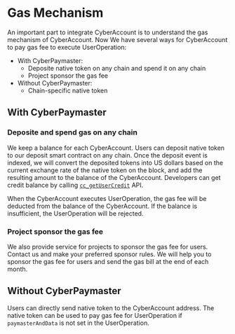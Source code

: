 # Gas Mechanism

An important part to integrate CyberAccount is to understand the gas mechanism of CyberAccount. Now We have several ways for CyberAccount to pay gas fee to execute UserOperation:

- With CyberPaymaster:
  - Deposite native token on any chain and spend it on any chain
  - Project sponsor the gas fee
- Without CyberPaymaster:
  - Chain-specific native token


## With CyberPaymaster

### Deposite and spend gas on any chain

We keep a balance for each CyberAccount. Users can deposit native token to our deposit smart contract on any chain. Once the deposit event is indexed, we will convert the deposited tokens into US dollars based on the current exchange rate of the native token on the block, and add the resulting amount to the balance of the CyberAccount. Developers can get credit balance by calling [`cc_getUserCredit`](../api/paymaster/cc_getUserCredit.mdx) API.

When the CyberAccount executes UserOperation, the gas fee will be deducted from the balance of the CyberAccount. If the balance is insufficient, the UserOperation will be rejected.

### Project sponsor the gas fee

We also provide service for projects to sponsor the gas fee for users. Contact us and make your preferred sponsor rules. We will help you to sponsor the gas fee for users and send the gas bill at the end of each month.

## Without CyberPaymaster

Users can directly send native token to the CyberAccount address. The native token can be used to pay gas fee for UserOperation if `paymasterAndData` is not set in the UserOperation.
